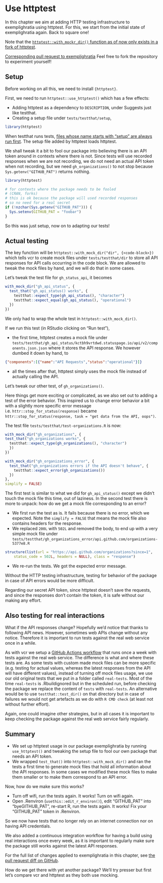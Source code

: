 # Use httptest {#httptest}

In this chapter we aim at adding HTTP testing infrastructure to exemplighratia using httptest.
For this, we start from the initial state of exemplighratia again. Back to square one!

::: {.alert .alert-dismissible .alert-warning} 
Note that the [`httptest::with_mockr_dir()` function as of now only exists in a fork of httptest](https://github.com/nealrichardson/httptest/pull/48).
:::

::: {.alert .alert-dismissible .alert-info} 
[Corresponding pull request to exemplighratia](https://github.com/maelle/exemplighratia/pull/9/files) Feel free to fork the repository to experiment yourself!
:::

## Setup

Before working on all this, we need to install `{httptest}`.

First, we need to run `httptest::use_httptest()` which has a few effects:

* Adding httptest as a dependency to `DESCRIPTION`, under Suggests just like testthat.
* Creating a setup file under `tests/testthat/setup`,

```r
library(httptest)
```

When testthat runs tests, [files whose name starts with "setup" are always run first](https://testthat.r-lib.org/reference/test_dir.html#special-files).
The setup file added by httptest loads httptest.

We shall tweak it a bit to fool our package into believing there is an API token around in contexts where there is not. Since tests will use recorded responses when we are not recording, we do not need an actual API token when not recording, but we need `gh_organizations()` to not stop because `Sys.getenv("GITHUB_PAT")` returns nothing.

```r
library(httptest)

# for contexts where the package needs to be fooled
# (CRAN, forks)
# this is ok because the package will used recorded responses
# so no need for a real secret
if (!nzchar(Sys.getenv("GITHUB_PAT"))) {
  Sys.setenv(GITHUB_PAT = "foobar")
}
```

So this was just setup, now on to adapting our tests!

## Actual testing

The key function will be `httptest::with_mock_dir("dir", {<code-block>})` which tells vcr to create mock files under `tests/testthat/dir` to store all API responses for API calls occurring in the code block. 
We are allowed to tweak the mock files by hand, and we will do that in some cases.

Let's tweak the test file for `gh_status_api`, it becomes

```r
with_mock_dir("gh_api_status", {
  test_that("gh_api_status() works", {
    testthat::expect_type(gh_api_status(), "character")
    testthat::expect_equal(gh_api_status(), "operational")
  })
})
```

We only had to wrap the whole test in `httptest::with_mock_dir()`.

If we run this test (in RStudio clicking on "Run test"), 

* the first time, httptest creates a mock file under `tests/testthat/gh_api_status/kctbh9vrtdwd.statuspage.io/api/v2/components.json.json` where it stores the API response.
We however dumbed it down by hand, to

```json
{"components":[{"name":"API Requests","status":"operational"}]}
```

* all the times after that, httptest simply uses the mock file instead of actually calling the API.

Let's tweak our other test, of `gh_organizations()`. 

Here things get more exciting or complicated, as we also set out to adding a test of the error behavior.
This inspired us to change error behavior a bit with a slightly more specific error message i.e. `httr::stop_for_status(response)` became `httr::stop_for_status(response, task = "get data from the API, oops")`. 

The test file ` tests/testthat/test-organizations.R` is now:

```r
with_mock_dir("gh_organizations", {
test_that("gh_organizations works", {
  testthat::expect_type(gh_organizations(), "character")
  })
})

with_mock_dir("gh_organizations_error", {
  test_that("gh_organizations errors if the API doesn't behave", {
    testthat::expect_error(gh_organizations())
  })
},
simplify = FALSE)
```

The first test is similar to what we did for `gh_api_status()` except we didn't touch the mock file this time, out of laziness.
In the second test there is more to unpack: how do we get a mock file corresponding to an error?

* We first run the test as is. It fails because there is no error, which we expected. Note the `simplify = FALSE` that means the mock file also contains headers for the response.
* We replaced `200L` with `502L` and removed the body, to end up with a very simple mock file under ` tests/testthat/gh_organizations_error/api.github.com/organizations-5377e8.R`

```r
structure(list(url = "https://api.github.com/organizations?since=1",
    status_code = 502L, headers = NULL), class = "response")
```
* We re-run the tests. We got the expected error message.

Without the HTTP testing infrastructure, testing for behavior of the package in case of API errors would be more difficult.

Regarding our secret API token, since httptest doesn't save the requests, and since the responses don't contain the token, it is safe without our making any effort.

## Also testing for real interactions {#httptest-real}

What if the API responses change?
Hopefully we'd notice that thanks to following API news.
However, sometimes web APIs change without any notice.
Therefore it is important to run tests against the real web service once in a while.

As with vcr we setup a [GitHub Actions workflow](https://github.com/maelle/exemplighratia/blob/otherhttptestapproach/.github/workflows/R-CMD-check-schedule.yaml) that runs once a week with tests against the real web service.
The difference is what and where these tests are.
As some tests with custom made mock files can be more specific (e.g. testing for actual values, whereas the latest responses from the API will have different values), instead of turning off mock files usage, we use our old original tests that we put in a folder called `real-tests`.
Most of the time `real-tests` is .Rbuildignored but in the scheduled run, before checking the package we replace the content of `tests` with `real-tests`.
An alternative would be to use `testthat::test_dir()` on that directory but in case of failures we would not get artefacts as we do with `R CMD check` (at least not without further effort).

Again, one could imagine other strategies, but in all cases it is important to keep checking the package against the real web service fairly regularly.

## Summary

* We set up httptest usage in our package exemplighratia by running `use_httptest()` and tweaking the setup file to fool our own package that needs an API token.
* We wrapped `test_that()` into `httptest::with_mock_dir()` and ran the tests a first time to generate mock files that hold all information about the API responses. In some cases we modified these mock files to make them smaller or to make them correspond to an API error.

Now, how do we make sure this works?

* Turn off wifi, run the tests again. It works! Turn on wifi again.
* Open .Renviron (`usethis::edit_r_environ()`), edit "GITHUB_PAT" into "byeGITHUB_PAT", re-start R, run the tests again. It works! Fix your "GITHUB_PAT" token in .Renviron.

So we now have tests that no longer rely on an internet connection nor on having API credentials.

We also added a continuous integration workflow for having a build using real interactions once every week, as it is important to regularly make sure the package still works against the latest API responses.

For the full list of changes applied to exemplighratia in this chapter, see [the pull request diff on GitHub](https://github.com/maelle/exemplighratia/pull/9/files).

::: {.alert .alert-dismissible .alert-primary} 
How do we get there with yet another package? We'll try presser but first let's compare vcr and httptest as they both use mocking.
:::
